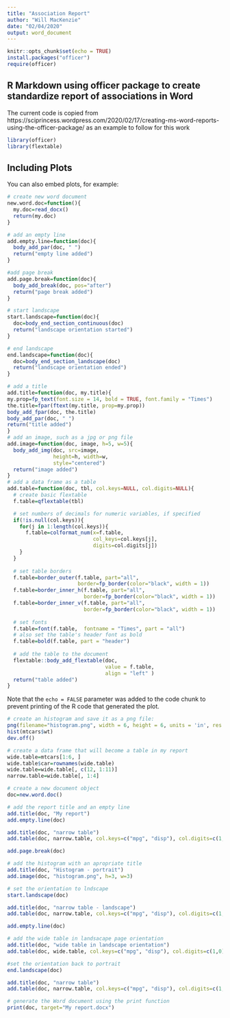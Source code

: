 ```yaml
---
title: "Association Report"
author: "Will MacKenzie"
date: "02/04/2020"
output: word_document
---
```


```r
knitr::opts_chunk$set(echo = TRUE)
install.packages("officer")
require(officer)
```

## R Markdown using officer package to create standardize report of associations in Word

The current code is copied from https://sciprincess.wordpress.com/2020/02/17/creating-ms-word-reports-using-the-officer-package/
as an example to follow for this work

```r
library(officer)
library(flextable)
```

## Including Plots

You can also embed plots, for example:

```r
# create new word document
new.word.doc=function(){
  my.doc=read_docx()
  return(my.doc)
}

# add an empty line
add.empty.line=function(doc){
  body_add_par(doc, " ")
  return("empty line added")
}

#add page break
add.page.break=function(doc){
  body_add_break(doc, pos="after")
  return("page break added")
}

# start landscape
start.landscape=function(doc){
  doc=body_end_section_continuous(doc)
  return("landscape orientation started")
}

# end landscape
end.landscape=function(doc){
  doc=body_end_section_landscape(doc)
  return("landscape orientation ended")
}

# add a title
add.title=function(doc, my.title){
my.prop=fp_text(font.size = 14, bold = TRUE, font.family = "Times")
the.title=fpar(ftext(my.title, prop=my.prop))
body_add_fpar(doc, the.title)
body_add_par(doc, " ")
return("title added")
}
# add an image, such as a jpg or png file
add.image=function(doc, image, h=5, w=5){
  body_add_img(doc, src=image,
               height=h, width=w,
               style="centered")
  return("image added")
}
# add a data frame as a table
add.table=function(doc, tbl, col.keys=NULL, col.digits=NULL){
  # create basic flextable
  f.table=qflextable(tbl)

  # set numbers of decimals for numeric variables, if specified
  if(!is.null(col.keys)){
    for(j in 1:length(col.keys)){
      f.table=colformat_num(x=f.table,
                            col_keys=col.keys[j],
                            digits=col.digits[j])
    }
  }
  
  # set table borders
  f.table=border_outer(f.table, part="all",
                       border=fp_border(color="black", width = 1))
  f.table=border_inner_h(f.table, part="all",
                         border=fp_border(color="black", width = 1))
  f.table=border_inner_v(f.table, part="all",
                         border=fp_border(color="black", width = 1))
  
  # set fonts
  f.table=font(f.table,  fontname = "Times", part = "all")
  # also set the table's header font as bold
  f.table=bold(f.table, part = "header")
  
  # add the table to the document
  flextable::body_add_flextable(doc, 
                                value = f.table, 
                                align = "left" )
  return("table added")
}
```

Note that the `echo = FALSE` parameter was added to the code chunk to prevent printing of the R code that generated the plot.

```r
# create an histogram and save it as a png file:
png(filename="histogram.png", width = 6, height = 6, units = 'in', res = 300)
hist(mtcars$wt)
dev.off()

# create a data frame that will become a table in my report
wide.table=mtcars[1:6, ]
wide.table$car=rownames(wide.table)
wide.table=wide.table[, c(12, 1:11)]
narrow.table=wide.table[, 1:4]

# create a new document object
doc=new.word.doc()

# add the report title and an empty line
add.title(doc, "My report")
add.empty.line(doc)

add.title(doc, "narrow table")
add.table(doc, narrow.table, col.keys=c("mpg", "disp"), col.digits=c(1,0))

add.page.break(doc)

# add the histogram with an apropriate title
add.title(doc, "Histogram - portrait")
add.image(doc, "histogram.png", h=3, w=3)

# set the orientation to lndscape
start.landscape(doc)

add.title(doc, "narrow table - landscape")
add.table(doc, narrow.table, col.keys=c("mpg", "disp"), col.digits=c(1,0))

add.empty.line(doc)

# add the wide table in landsacape page orientation
add.title(doc, "wide table in landscape orientation")
add.table(doc, wide.table, col.keys=c("mpg", "disp"), col.digits=c(1,0))

#set the orientation back to portrait
end.landscape(doc)

add.title(doc, "narrow table")
add.table(doc, narrow.table, col.keys=c("mpg", "disp"), col.digits=c(1,0))

# generate the Word document using the print function
print(doc, target="My report.docx")
```
